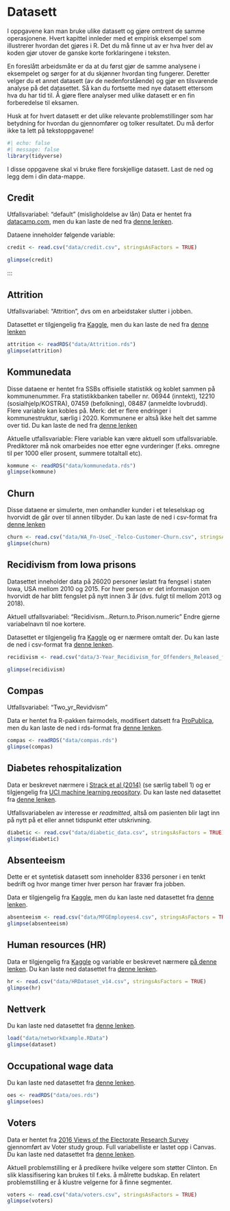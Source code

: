 # Datasett

I oppgavene kan man bruke ulike datasett og gjøre omtrent de samme operasjonene. Hvert kapittel innleder med et empirisk eksempel som illustrerer hvordan det gjøres i R. Det du må finne ut av er hva hver del av koden gjør utover de ganske korte forklaringene i teksten.

En foreslått arbeidsmåte er da at du først gjør de samme analysene i eksempelet og sørger for at du skjønner hvordan ting fungerer. Deretter velger du et annet datasett (av de nedenforstående) og gjør en tilsvarende analyse på det datasettet. Så kan du fortsette med nye datasett ettersom hva du har tid til. Å gjøre flere analyser med ulike datasett er en fin forberedelse til eksamen.

Husk at for hvert datasett er det ulike relevante problemstillinger som har betydning for hvordan du gjennomfører og tolker resultatet. Du må derfor ikke ta lett på tekstoppgavene!

```r
#| echo: false
#| message: false
library(tidyverse)
```

I disse oppgavene skal vi bruke flere forskjellige datasett. Last de ned og legg dem i din data-mappe.

## Credit

Utfallsvariabel: "default" (misligholdelse av lån) Data er hentet fra [datacamp.com](datacamp.com), men du kan laste de ned fra [denne lenken](https://github.com/torbskar/SOS2901_oppgavehefte/tree/main/data/credit.csv).

Dataene inneholder følgende variable:

```r
credit <- read.csv("data/credit.csv", stringsAsFactors = TRUE)

glimpse(credit)

```

:::

## Attrition

Utfallsvariabel: "Attrition", dvs om en arbeidstaker slutter i jobben.

Datasettet er tilgjengelig fra [Kaggle](https://www.kaggle.com/datasets/pavansubhasht/ibm-hr-analytics-attrition-dataset), men du kan laste de ned fra [denne lenken](https://github.com/torbskar/SOS2901_oppgavehefte/tree/main/data/Attrition.rds)

```r
attrition <- readRDS("data/Attrition.rds")
glimpse(attrition)

```

## Kommunedata

Disse dataene er hentet fra SSBs offisielle statistikk og koblet sammen på kommunenummer. Fra statistikkbanken tabeller nr. 06944 (inntekt), 12210 (sosialhjelp/KOSTRA), 07459 (befolkning), 08487 (anmeldte lovbrudd). Flere variable kan kobles på. Merk: det er flere endringer i kommunestruktur, særlig i 2020. Kommunene er altså ikke helt det samme over tid. Du kan laste de ned fra [denne lenken](https://github.com/torbskar/SOS2901_oppgavehefte/tree/main/data/kommunedata.rds)

Aktuelle utfallsvariable: Flere variable kan være aktuell som utfallsvariable. Prediktorer må nok omarbeides noe etter egne vurderinger (f.eks. omregne til per 1000 eller prosent, summere totaltall etc).

```r
kommune <- readRDS("data/kommunedata.rds")
glimpse(kommune)

```


## Churn
Disse dataene er simulerte, men omhandler kunder i et teleselskap og hvorvidt de går over til annen tilbyder. 
Du kan laste de ned i csv-format fra [denne lenken](https://github.com/torbskar/SOS2901_oppgavehefte/tree/main/data/WA_Fn-UseC_-Telco-Customer-Churn.csv)

```r
churn <- read.csv("data/WA_Fn-UseC_-Telco-Customer-Churn.csv", stringsAsFactors = TRUE)
glimpse(churn)
```


## Recidivism from Iowa prisons

Datasettet inneholder data på 26020 personer løslatt fra fengsel i staten Iowa, USA mellom 2010 og 2015. For hver person er det informasjon om hvorvidt de har blitt fengslet på nytt innen 3 år (dvs. fulgt til mellom 2013 og 2018).

Aktuell utfallsvariabel: "Recidivism...Return.to.Prison.numeric" Endre gjerne variabelnavn til noe kortere.

Datasettet er tilgjengelig fra [Kaggle](https://www.kaggle.com/datasets/slonnadube/recidivism-for-offenders-released-from-prison) og er nærmere omtalt der. Du kan laste de ned i csv-format fra [denne lenken](https://github.com/torbskar/SOS2901_oppgavehefte/tree/main/data/3-Year_Recidivism_for_Offenders_Released_from_Prison_in_Iowa_elaborated.csv).

```r
recidivism <- read.csv("data/3-Year_Recidivism_for_Offenders_Released_from_Prison_in_Iowa_elaborated.csv", stringsAsFactors = TRUE)

glimpse(recidivism)

```


## Compas

Utfallsvariabel: "Two_yr_Revidvism"

Data er hentet fra R-pakken fairmodels, modifisert datsett fra [ProPublica](https://www.propublica.org/datastore/dataset/compas-recidivism-risk-score-data-and-analysis), men du kan laste de ned i rds-format fra [denne lenken](https://github.com/torbskar/SOS2901_oppgavehefte/tree/main/data/compas.rds).

```r
compas <- readRDS("data/compas.rds")
glimpse(compas)
```


## Diabetes rehospitalization

Data er beskrevet nærmere i [Strack et al (2014)](https://www.hindawi.com/journals/bmri/2014/781670/) (se særlig tabell 1) og er tilgjengelig fra [UCI machine learning repository](https://archive.ics.uci.edu/ml/datasets/diabetes+130-us+hospitals+for+years+1999-2008). Du kan laste ned datasettet fra [denne lenken](https://github.com/torbskar/SOS2901_oppgavehefte/tree/main/data/diabetic_data.csv).

Utfallsvariabelen av interesse er *readmitted*, altså om pasienten blir lagt inn på nytt på et eller annet tidspunkt etter utskrivning. 

```r
diabetic <- read.csv("data/diabetic_data.csv", stringsAsFactors = TRUE)
glimpse(diabetic)
```


## Absenteeism

Dette er et syntetisk datasett som inneholder 8336 personer i en tenkt bedrift og hvor mange timer hver person har fravær fra jobben.

Data er tilgjengelig fra [Kaggle](https://www.kaggle.com/datasets/HRAnalyticRepository/absenteeism-dataset), men du kan laste ned datasettet fra [denne lenken](https://github.com/torbskar/MFGEmployees4.csv).

```r
absenteeism <- read.csv("data/MFGEmployees4.csv", stringsAsFactors = TRUE)
glimpse(absenteeism)
```


## Human resources (HR)

Data er tilgjengelig fra [Kaggle](https://www.kaggle.com/datasets/rhuebner/human-resources-data-set) og variable er beskrevet nærmere [på denne lenken](https://rpubs.com/rhuebner/hrd_cb_v14). Du kan laste ned datasettet fra [denne lenken](https://github.com/torbskar/HRDataset_v14.csv).

```r
hr <- read.csv("data/HRDataset_v14.csv", stringsAsFactors = TRUE)
glimpse(hr)

```


## Nettverk

Du kan laste ned datasettet fra [denne lenken](https://github.com/torbskar/networkExample.RData).

```r
load("data/networkExample.RData")
glimpse(dataset)
```



## Occupational wage data
Du kan laste ned datasettet fra [denne lenken](https://github.com/torbskar/oes.rds).

```r
oes <- readRDS("data/oes.rds")
glimpse(oes)
```


## Voters

Data er hentet fra [2016 Views of the Electorate Research Survey](https://www.voterstudygroup.org/data) gjennomført av Voter study group. Full variabelliste er lastet opp i Canvas. Du kan laste ned datasettet fra [denne lenken](https://github.com/torbskar/voters.csv).

Aktuell problemstilling er å predikere hvilke velgere som støtter Clinton. En slik klassifisering kan brukes til f.eks. å målrette budskap. En relatert problemstilling er å klustre velgerne for å finne segmenter.

```r
voters <- read.csv("data/voters.csv", stringsAsFactors = TRUE)
glimpse(voters)
```


